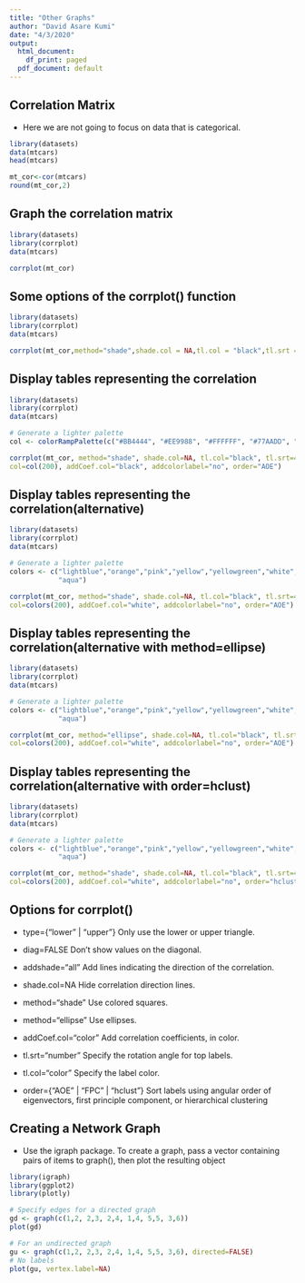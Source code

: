 ```yaml
---
title: "Other Graphs"
author: "David Asare Kumi"
date: "4/3/2020"
output:
  html_document:
    df_print: paged
  pdf_document: default
---
```



## Correlation Matrix

- Here we are not going to focus on data that is categorical.

```r
library(datasets)
data(mtcars)
head(mtcars)

mt_cor<-cor(mtcars)
round(mt_cor,2)

```

## Graph the correlation matrix

```r
library(datasets)
library(corrplot)
data(mtcars)

corrplot(mt_cor)

```

## Some options of the corrplot() function

```r
library(datasets)
library(corrplot)
data(mtcars)

corrplot(mt_cor,method="shade",shade.col = NA,tl.col = "black",tl.srt = 45)

```

## Display tables representing the correlation

```r
library(datasets)
library(corrplot)
data(mtcars)

# Generate a lighter palette
col <- colorRampPalette(c("#BB4444", "#EE9988", "#FFFFFF", "#77AADD", "#4477AA"))

corrplot(mt_cor, method="shade", shade.col=NA, tl.col="black", tl.srt=45,
col=col(200), addCoef.col="black", addcolorlabel="no", order="AOE")

```

## Display tables representing the correlation(alternative)

```r
library(datasets)
library(corrplot)
data(mtcars)

# Generate a lighter palette
colors <- c("lightblue","orange","pink","yellow","yellowgreen","white","red","maroon","fuchsia",
            "aqua")

corrplot(mt_cor, method="shade", shade.col=NA, tl.col="black", tl.srt=45,
col=colors(200), addCoef.col="white", addcolorlabel="no", order="AOE")

```

## Display tables representing the correlation(alternative with method=ellipse)

```r
library(datasets)
library(corrplot)
data(mtcars)

# Generate a lighter palette
colors <- c("lightblue","orange","pink","yellow","yellowgreen","white","red","maroon","fuchsia",
            "aqua")

corrplot(mt_cor, method="ellipse", shade.col=NA, tl.col="black", tl.srt=45,
col=colors(200), addCoef.col="white", addcolorlabel="no", order="AOE")

```

## Display tables representing the correlation(alternative with order=hclust)

```r
library(datasets)
library(corrplot)
data(mtcars)

# Generate a lighter palette
colors <- c("lightblue","orange","pink","yellow","yellowgreen","white","red","maroon","fuchsia",
            "aqua")

corrplot(mt_cor, method="shade", shade.col=NA, tl.col="black", tl.srt=45,
col=colors(200), addCoef.col="white", addcolorlabel="no", order="hclust")

```

## Options for corrplot()

- type={"lower" | "upper"} Only use the lower or upper triangle.

- diag=FALSE Don’t show values on the diagonal.

- addshade="all" Add lines indicating the direction of the correlation.

- shade.col=NA Hide correlation direction lines.

- method="shade" Use colored squares.

- method="ellipse" Use ellipses.

- addCoef.col="color" Add correlation coefficients, in color.

- tl.srt="number" Specify the rotation angle for top labels.

- tl.col="color" Specify the label color.

- order={"AOE" | "FPC" | "hclust"} Sort labels using angular order of eigenvectors, first principle component, or hierarchical clustering

## Creating a Network Graph

- Use the igraph package. To create a graph, pass a vector containing pairs of items to
graph(), then plot the resulting object

```r

library(igraph)
library(ggplot2)
library(plotly)

# Specify edges for a directed graph
gd <- graph(c(1,2, 2,3, 2,4, 1,4, 5,5, 3,6))
plot(gd)

# For an undirected graph
gu <- graph(c(1,2, 2,3, 2,4, 1,4, 5,5, 3,6), directed=FALSE)
# No labels
plot(gu, vertex.label=NA)

```


